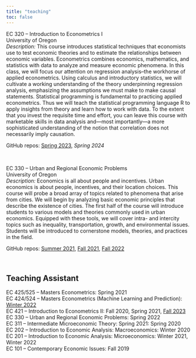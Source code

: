 ```yaml
---
title: "teaching"
toc: false
---
```


::: {.grid}

::: {.g-col-lg-9 .g-col-md-3 .g-col-12}
[EC 320 -- Introduction to Econometrics I]{.class-header}  
University of Oregon  
_Description:_ This course introduces statistical techniques that economists use to test economic theories and to estimate the relationships between economic variables. Econometrics combines economics, mathematics, and statistics with data to analyze and measure economic phenomena. In this class, we will focus our attention on regression analysis–the workhorse of applied econometrics. Using calculus and introductory statistics, we will cultivate a working understanding of the theory underpinning regression analysis, emphasizing the assumptions we must make to make causal statements. Statistical programming is fundamental to practicing applied econometrics. Thus we will teach the statistical programming language R to apply insights from theory and learn how to work with data. To the extent that you invest the requisite time and effort, you can leave this course with marketable skills in data analysis and—most importantly—a more sophisticated understanding of the notion that correlation does not necessarily imply causation.  

GitHub repos: [Spring 2023](https://github.com/ajdickinson/EC320S23), _Spring 2024_  

<br>

[EC 330 -- Urban and Regional Economic Problems]{.class-header}  
University of Oregon  
_Description:_ Economics is all about people and incentives. Urban economics is about people, incentives, and their location choices. This course will probe a broad array of topics related to phenomena that arise from cities. We will begin by analyzing basic economic principles that describe the existence of cities. The first half of the course will introduce students to various models and theories commonly used in urban economics. Equipped with these tools, we will cover intra- and intercity topics such as inequality, transportation, growth, and environmental issues. Students will be introduced to cornerstone models, theories, and practices in the field.  

GitHub repos: [Summer 2021](https://github.com/ajdickinson/EC330Su21), [Fall 2021](https://ajdickinson.github.io/EC330F21/), [Fall 2022](https://ajdickinson.github.io/EC330F22)  

<br>

## Teaching Assistant

[EC 425/525 -- Masters Econometrics:]{.class-header} Spring 2021  
[EC 424/524 -- Masters Econometrics (Machine Learning and Prediction):]{.class-header} [Winter 2022](https://github.com/edrubin/EC524W22)  
[EC 421 -- Introduction to Econometrics II:]{.class-header} Fall 2020, Spring 2021, [Fall 2023](https://github.com/ajdickinson/EC421F23_lab)  
[EC 330 -- Urban and Regional Economic Problems:]{.class-header} Spring 2022  
[EC 311 -- Intermediate Microeconomic Theory:]{.class-header} Spring 2021: Spring 2020  
[EC 202 -- Introduction to Economic Analysis: Macroeconomics:]{.class-header} Winter 2020  
[EC 201 -- Introduction to Economic Analysis: Microeconomics:]{.class-header} Winter 2021, Winter 2022  
[EC 101 -- Contemporary Economic Issues:]{.class-header} Fall 2019

:::

::: {.g-col-lg-3 .g-col-md-3 .g-col-0}

:::
:::


